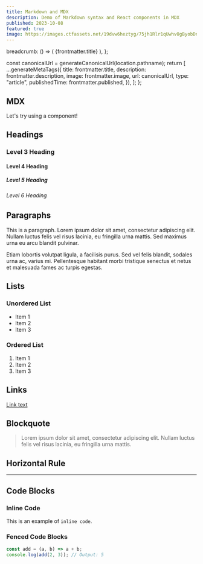 ```yaml
---
title: Markdown and MDX
description: Demo of Markdown syntax and React components in MDX
published: 2023-10-08
featured: true
image: https://images.ctfassets.net/19dvw6heztyg/75jh1Rlr1qUwhvOgByobDn/7489b088b8c0e6565a9371baa6a1c937/community-platforms.jpeg?w=1440&q=75
---
```



  breadcrumb: () => (
    <Link to="/blog/markdown-and-mdx">{frontmatter.title}</Link>
  ),
};

  const canonicalUrl = generateCanonicalUrl(location.pathname);
  return [
    ...generateMetaTags({
      title: frontmatter.title,
      description: frontmatter.description,
      image: frontmatter.image,
      url: canonicalUrl,
      type: "article",
      publishedTime: frontmatter.published,
    }),
  ];
};

<BlogPost post={frontmatter} >

## MDX

Let's try using a component!


<Counter />

## Headings

### Level 3 Heading

#### Level 4 Heading

##### Level 5 Heading

###### Level 6 Heading

## Paragraphs

This is a paragraph. Lorem ipsum dolor sit amet, consectetur adipiscing elit. Nullam luctus felis vel risus lacinia, eu fringilla urna mattis. Sed maximus urna eu arcu blandit pulvinar.

Etiam lobortis volutpat ligula, a facilisis purus. Sed vel felis blandit, sodales urna ac, varius mi. Pellentesque habitant morbi tristique senectus et netus et malesuada fames ac turpis egestas.

## Lists

### Unordered List

- Item 1
- Item 2
- Item 3

### Ordered List

1. Item 1
2. Item 2
3. Item 3

## Links

[Link text](https://example.com)

## Blockquote

> Lorem ipsum dolor sit amet, consectetur adipiscing elit. Nullam luctus felis vel risus lacinia, eu fringilla urna mattis.

## Horizontal Rule

---

## Code Blocks

### Inline Code

This is an example of `inline code`.

### Fenced Code Blocks

```javascript
const add = (a, b) => a + b;
console.log(add(2, 3)); // Output: 5
```

</BlogPost>
